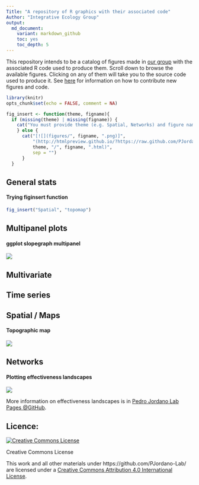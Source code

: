 ```yaml
---
Title: "A repository of R graphics with their associated code"
Author: "Integrative Ecology Group"
output:
  md_document:
    variant: markdown_github
    toc: yes
    toc_depth: 5
---
```


This repository intends to be a catalog of figures made in [our group](http://ebd10.ebd.csic.es/ebd10/Home.html) with the associated R code used to produce them. Scroll down to browse the available figures. Clicking on any of them will take you to the source code used to produce it. See [here](https://github.com/PJordano-Lab/R-figures/blob/master/contributing.md) for information on how to contribute new figures and code. 
  


```r
library(knitr)
opts_chunk$set(echo = FALSE, comment = NA)
```

```r
fig_insert <- function(theme, figname){
  if (missing(theme) | missing(figname)) {
    cat("You must provide theme (e.g. Spatial, Networks) and figure name (e.g. topomap)")
    } else {
      cat("[![](figures/", figname, ".png)]",
          "(http://htmlpreview.github.io/?https://raw.github.com/PJordano-Lab/R-figures/blob/master/",
          theme, "/", figname, ".html)",
          sep = "")
      }
  }
```





## General stats

#### Trying figinsert function
```r
fig_insert("Spatial", "topomap")
```







## Multipanel plots 

#### ggplot slopegraph multipanel
  [![](figures/slopegraph_multipanel.png)](http://htmlpreview.github.io/?https://raw.github.com/PJordano-Lab/R-figures/blob/master/Multipanel/slopegraph_multipanel.html)


## Multivariate



## Time series



## Spatial / Maps

#### Topographic map  
  [![](figures/topomap.png)](http://htmlpreview.github.io/?https://raw.github.com/PJordano-Lab/R-figures/blob/master/Spatial/topomap.html)




## Networks

#### Plotting effectiveness landscapes

[![](figures/effectiveness_plot.png)](http://htmlpreview.github.io/?https://raw.github.com/PJordano-Lab/R-figures/blob/master/Networks/effectiveness.html)

More information on effectiveness landscapes is in [Pedro Jordano Lab Pages @GitHub](http://pedroj.github.io).


Licence:
--------
<a rel="license" href="http://creativecommons.org/licenses/by/4.0/"><img alt="Creative Commons License" style="border-width:0" src="https://i.creativecommons.org/l/by/4.0/88x31.png" /></a>

Creative Commons License  

This work and all other materials under https://github.com/PJordano-Lab/ are licensed under a [Creative Commons Attribution 4.0 International License](https://creativecommons.org/licenses/by/4.0/legalcode).


